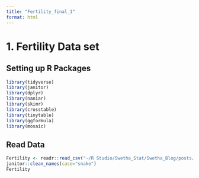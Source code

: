 ```yaml
---
title: "Fertility_final_1"
format: html
---
```


# 1. Fertility Data set

## Setting up R Packages

```r
library(tidyverse)
library(janitor)
library(dplyr)
library(naniar)
library(skimr)
library(crosstable)
library(tinytable)
library(ggformula)
library(mosaic)
```

## Read Data

```r
Fertility <- readr::read_csv("~/R Studio/Swetha_Stat/Swetha_Blog/posts/Data/Fertility.csv") %>% 
janitor::clean_names(case="snake")
Fertility

```
